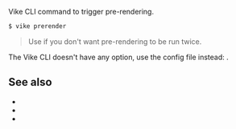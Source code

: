 
Vike CLI command to trigger <Link href="/pre-rendering">pre-rendering</Link>.

```bash
$ vike prerender
```

> Use <Link href="/prerender-config#disableautorun" /> if you don't want pre-rendering to be run twice.

The Vike CLI doesn't have any option, use the config file instead: <Link href="/prerender-config#disableautorun" />.


## See also

- <Link href="/prerender-programmatic" />
- <Link href="/prerender-config#disableautorun" />
- <Link href="/pre-rendering" />

